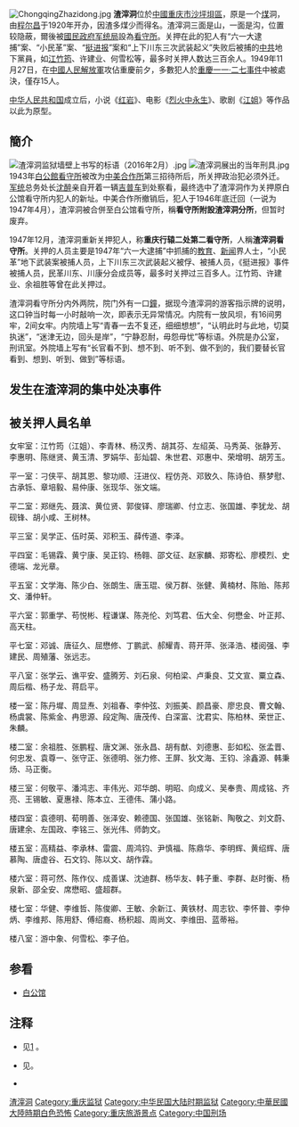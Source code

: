 {{不是|text=中美特种技术合作所；关于二者的联系，请参见{{section|中美特种技术合作所|与白公馆、渣滓洞的关系}}}}
{{Multiple issues|
{{Copy edit|time=2021-10-01T00:12:04+00:00}}
{{Refimprove|time=2020-04-12T15:39:44+00:00}}
{{Citation style|time=2022-05-09T03:11:34+00:00}}
}}
[[File:ChongqingZhazidong.jpg|right]]
{{location map|China Chongqing|coordinates={{coord|29.5842269|106.4315484|type:landmark|display=title}}|label=渣滓洞|caption=渣滓洞在重慶的位置}}
'''渣滓洞'''位於[[中華人民共和國|中國]][[重庆市|重庆市]][[沙坪垻區|沙坪垻區]]，原是一个[[煤|煤]]洞，由[[程尔昌|程尔昌]]于1920年开办，因渣多煤少而得名。渣滓洞三面是山，一面是沟，位置较隐蔽，爾後被[[國民政府|國民政府]][[军统局|军统局]]設為[[看守所|看守所]]。关押在此的犯人有“六一大逮捕”案、“小民革”案、“[[挺进报|挺进报]]”案和“上下川东三次武装起义”失败后被捕的[[中共|中共]]地下黨員，如[[江竹筠|江竹筠]]、许建业、何雪松等，最多时关押人数达三百余人。1949年11月27日，在[[中國人民解放軍|中國人民解放軍]]攻佔重慶前夕，多數犯人於[[重慶一一·二七事件|重慶一一·二七事件]]中被處決，僅存15人。

[[中华人民共和国|中华人民共和国]]成立后，小说《[[红岩|红岩]]》、电影《[[烈火中永生|烈火中永生]]》、歌剧《[[江姐_(歌剧)|江姐]]》等作品以此为原型。

== 簡介 ==
[[File:渣滓洞监狱墙壁上书写的标语（2016年2月）.jpg|right]]
[[File:渣滓洞展出的当年刑具.jpg|right]]
1943年[[白公馆|白公館看守所]]被改为[[中美合作所|中美合作所]]第三招待所后，所关押政治犯必须外迁。[[军统|军统]]总务处长[[沈醉|沈醉]]亲自开着一辆[[吉普车|吉普车]]到处察看，最终选中了渣滓洞作为关押原白公馆看守所内犯人的新址。中美合作所撤销后，犯人于1946年底{{fn|1}}迁回（一说为1947年4月{{fn|2}}），渣滓洞被合併至白公馆看守所，稱'''看守所附設渣滓洞分所'''，但暂时废弃。

1947年12月，渣滓洞重新关押犯人，称'''重庆行辕二处第二看守所'''，人稱'''渣滓洞看守所'''。关押的人员主要是1947年“六一大逮捕”中抓捕的[[教育|教育]]、[[新闻|新闻]]界人士，“小民革”地下武装案被捕人员，上下川东三次武装起义被俘、被捕人员，《挺进报》事件被捕人员，民革川东、川康分会成员等，最多时关押过三百多人。江竹筠、许建业、余祖胜等曾在此关押过。{{fn|2}} 

渣滓洞看守所分内外两院，院门外有一口[[鐘_(敲擊器)|鐘]]，据现今渣滓洞的游客指示牌的说明，这口钟当时每一小时敲响一次，即表示无异常情况。内院有一放风坝，有16间男牢，2间女牢。内院墙上写“青春一去不复还，细细想想”，“认明此时与此地，切莫执迷”，“迷津无边，回头是岸”，“宁静忍耐，毋怨毋忧”等标语。外院是办公室，刑讯室。外院墙上写有“长官看不到、想不到、听不到、做不到的，我们要替长官看到、想到、听到、做到”等标语。{{fn|2}}

== 发生在渣滓洞的集中处决事件 ==
{{main|重庆一一·二七事件}}

== 被关押人員名单 ==
女牢室：江竹筠（江姐）、李青林、杨汉秀、胡其芬、左绍英、马秀英、张静芳、李惠明、陈继贤、黄玉清、罗娟华、彭灿碧、朱世君、邓惠中、荣增明、胡芳玉。

平一室：刁侠平、胡其恩、黎功顺、汪进仪、程仿尧、邓致久、陈诗伯、蔡梦慰、古承铄、章培毅、易仲康、张现华、张文端。

平二室：郑继先、聂滨、黄位贤、郭俊铎、廖瑞卿、付立志、张国雄、李犹龙、胡砚锋、胡小咸、王树林。

平三室：吴学正、伍时英、邓积玉、薛传道、李泽。

平四室：毛锡霖、黄宁康、吴正钧、杨翱、邵文征、赵家麟、郑寄松、廖模烈、史德端、龙光章。

平五室：文学海、陈少白、张朗生、唐玉琨、侯万群、张健、黄楠材、陈贻、陈邦文、潘仲轩。

平六室：郭重学、苟悦彬、程谦谋、陈尧伦、刘笃君、伍大全、何懋金、叶正邦、高天柱。

平七室：邓诚、唐征久、屈懋修、丁鹏武、郝耀青、蒋开萍、张泽浩、楼阅强、李建民、周殖藩、张远志。

平八室：张学云、谯平安、盛腾芳、刘石泉、何柏梁、卢秉良、艾文宣、粟立森、周后楷、杨子龙、蒋启平。

楼一室：陈丹墀、周显焘、刘祖春、李仲弦、刘振美、颜昌豪、廖忠良、曹文翰、杨虞裳、陈紫金、冉思源、段定陶、唐茂传、白深富、沈君实、陈柏林、荣世正、朱麟。

楼二室：余祖胜、张鹏程、唐文渊、张永昌、胡有猷、刘德惠、彭如松、张孟晋、何忠发、袁尊一、张守正、张德明、张力修、王屏、狄文海、王钧、涂鑫源、韩秉炀、马正衡。

楼三室：何敬平、潘鸿志、丰伟光、邓华朗、明昭、向成义、吴奉贵、周成铭、齐亮、王锡敏、夏惠禄、陈本立、王德伟、蒲小路。

楼四室：袁德明、荀明善、张泽安、赖德国、张国雄、张铭新、陶敬之、刘文蔚、唐建余、左国政、李铭三、张光伟、师韵文。

楼五室：高精益、李承林、雷震、周鸿钧、尹慎福、陈鼎华、李明辉、黄绍辉、唐慕陶、唐虚谷、石文钧、陈以文、胡作霖。

楼六室：蒋可然、陈作仪、成善谋、沈迪群、杨华友、韩子重、李群、赵时衡、杨泉新、邵全安、席懋昭、盛超群。

楼七室：华健、李维哲、陈俊卿、王敏、余新江、黄铁材、周志钦、李怀普、李仲炳、李维邦、陈用舒、傅绍裔、杨积超、周尚文、李维田、蓝蒂裕。

楼八室：游中象、何雪松、李子伯。

== 参看 ==
*[[白公馆|白公馆]]

== 注释 ==
*{{fnb|1}}见[http://www.housebook.com.cn/200207/20.htm] {{Wayback|url=http://www.housebook.com.cn/200207/20.htm |date=20030201055614 }}。
*{{fnb|2}}见{{cite web |title=渣滓洞介绍|url=http://www.syeps.net/jspd/ahwh/zhazi.htm| deadurl=yes|archiveurl=https://web.archive.org/web/20051203034417/http://www.syeps.net/jspd/ahwh/zhazi.htm|archivedate=2003-10-06}}。
*{{fnb|3}}{{cite web | url=http://www.yhcqw.com/36/9396.html | archiveurl=https://web.archive.org/web/20181029180947/http://www.yhcqw.com/36/9396.html| archivedate=2018-10-29 | title=渣滓洞刑讯室考 | author=孙丹年|website=炎黃春秋雜誌社}}

{{重庆}}
[[Category:渣滓洞|]]
[[Category:重庆监狱|Category:重庆监狱]]
[[Category:中华民国大陆时期监狱|Category:中华民国大陆时期监狱]]
[[Category:中華民國大陸時期白色恐怖|Category:中華民國大陸時期白色恐怖]]
[[Category:重庆旅游景点|Category:重庆旅游景点]]
[[Category:中国刑场|Category:中国刑场]]